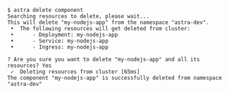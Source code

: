 ```console
$ astra delete component
Searching resources to delete, please wait...
This will delete "my-nodejs-app" from the namespace "astra-dev".
 •  The following resources will get deleted from cluster:
 •      - Deployment: my-nodejs-app
 •      - Service: my-nodejs-app
 •      - Ingress: my-nodejs-app

? Are you sure you want to delete "my-nodejs-app" and all its resources? Yes
 ✓  Deleting resources from cluster [65ms]
The component "my-nodejs-app" is successfully deleted from namespace "astra-dev"


```